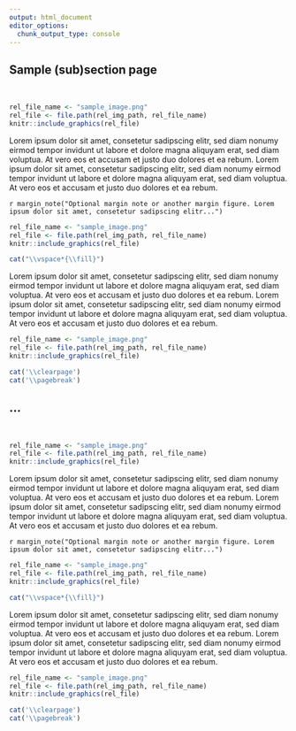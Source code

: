 ```yaml
---
output: html_document
editor_options: 
  chunk_output_type: console
---
```


## Sample (sub)section page
&nbsp;
```r
rel_file_name <- "sample_image.png"
rel_file <- file.path(rel_img_path, rel_file_name)
knitr::include_graphics(rel_file)
```
Lorem ipsum dolor sit amet, consetetur sadipscing elitr, sed diam nonumy eirmod tempor invidunt ut labore et dolore magna aliquyam erat, sed diam voluptua. At vero eos et accusam et justo duo dolores et ea rebum. Lorem ipsum dolor sit amet, consetetur sadipscing elitr, sed diam nonumy eirmod tempor invidunt ut labore et dolore magna aliquyam erat, sed diam voluptua. At vero eos et accusam et justo duo dolores et ea rebum.

`r margin_note("Optional margin note or another margin figure. Lorem ipsum dolor sit amet, consetetur sadipscing elitr...")`

```r
rel_file_name <- "sample_image.png"
rel_file <- file.path(rel_img_path, rel_file_name)
knitr::include_graphics(rel_file)
```

```r
cat("\\vspace*{\\fill}")
```

Lorem ipsum dolor sit amet, consetetur sadipscing elitr, sed diam nonumy eirmod tempor invidunt ut labore et dolore magna aliquyam erat, sed diam voluptua. At vero eos et accusam et justo duo dolores et ea rebum. Lorem ipsum dolor sit amet, consetetur sadipscing elitr, sed diam nonumy eirmod tempor invidunt ut labore et dolore magna aliquyam erat, sed diam voluptua. At vero eos et accusam et justo duo dolores et ea rebum.

```r
rel_file_name <- "sample_image.png"
rel_file <- file.path(rel_img_path, rel_file_name)
knitr::include_graphics(rel_file)
```

```r
cat('\\clearpage')
cat('\\pagebreak')
```

## ...
&nbsp;
```r
rel_file_name <- "sample_image.png"
rel_file <- file.path(rel_img_path, rel_file_name)
knitr::include_graphics(rel_file)
```
Lorem ipsum dolor sit amet, consetetur sadipscing elitr, sed diam nonumy eirmod tempor invidunt ut labore et dolore magna aliquyam erat, sed diam voluptua. At vero eos et accusam et justo duo dolores et ea rebum. Lorem ipsum dolor sit amet, consetetur sadipscing elitr, sed diam nonumy eirmod tempor invidunt ut labore et dolore magna aliquyam erat, sed diam voluptua. At vero eos et accusam et justo duo dolores et ea rebum.

`r margin_note("Optional margin note or another margin figure. Lorem ipsum dolor sit amet, consetetur sadipscing elitr...")`

```r
rel_file_name <- "sample_image.png"
rel_file <- file.path(rel_img_path, rel_file_name)
knitr::include_graphics(rel_file)
```

```r
cat("\\vspace*{\\fill}")
```

Lorem ipsum dolor sit amet, consetetur sadipscing elitr, sed diam nonumy eirmod tempor invidunt ut labore et dolore magna aliquyam erat, sed diam voluptua. At vero eos et accusam et justo duo dolores et ea rebum. Lorem ipsum dolor sit amet, consetetur sadipscing elitr, sed diam nonumy eirmod tempor invidunt ut labore et dolore magna aliquyam erat, sed diam voluptua. At vero eos et accusam et justo duo dolores et ea rebum.

```r
rel_file_name <- "sample_image.png"
rel_file <- file.path(rel_img_path, rel_file_name)
knitr::include_graphics(rel_file)
```

```r
cat('\\clearpage')
cat('\\pagebreak')
```